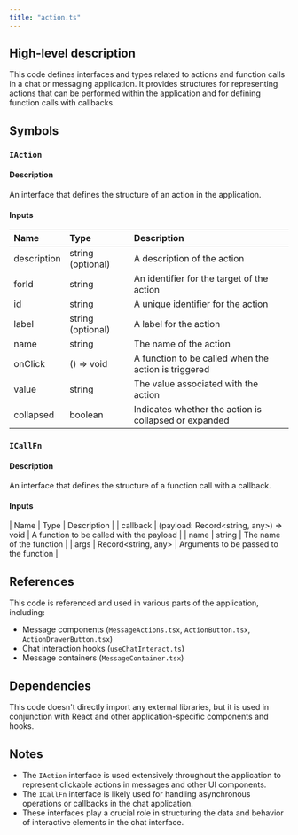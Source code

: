 ```yaml
---
title: "action.ts"
---
```


## High-level description
This code defines interfaces and types related to actions and function calls in a chat or messaging application. It provides structures for representing actions that can be performed within the application and for defining function calls with callbacks.

## Symbols

### `IAction`
#### Description
An interface that defines the structure of an action in the application.

#### Inputs
| Name | Type | Description |
|:-----|:-----|:------------|
| description | string (optional) | A description of the action |
| forId | string | An identifier for the target of the action |
| id | string | A unique identifier for the action |
| label | string (optional) | A label for the action |
| name | string | The name of the action |
| onClick | () =&gt; void | A function to be called when the action is triggered |
| value | string | The value associated with the action |
| collapsed | boolean | Indicates whether the action is collapsed or expanded |

### `ICallFn`
#### Description
An interface that defines the structure of a function call with a callback.

#### Inputs
| Name | Type | Description |
| callback | (payload: Record&lt;string, any&gt;) =&gt; void | A function to be called with the payload |
| name | string | The name of the function |
| args | Record&lt;string, any&gt; | Arguments to be passed to the function |

## References
This code is referenced and used in various parts of the application, including:
- Message components (`MessageActions.tsx`, `ActionButton.tsx`, `ActionDrawerButton.tsx`)
- Chat interaction hooks (`useChatInteract.ts`)
- Message containers (`MessageContainer.tsx`)

## Dependencies
This code doesn't directly import any external libraries, but it is used in conjunction with React and other application-specific components and hooks.

## Notes
- The `IAction` interface is used extensively throughout the application to represent clickable actions in messages and other UI components.
- The `ICallFn` interface is likely used for handling asynchronous operations or callbacks in the chat application.
- These interfaces play a crucial role in structuring the data and behavior of interactive elements in the chat interface.